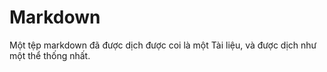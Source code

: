 # Markdown

Một tệp markdown đã được dịch được coi là một Tài liệu, và được dịch như một thể thống nhất.